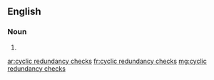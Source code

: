 ==English==

===Noun===
{{head|en|plural|head=[[cyclic]] [[redundancy]] [[check]]s}}

# {{plural of|cyclic redundancy check|lang=en|nocat=1}}

[[ar:cyclic redundancy checks]]
[[fr:cyclic redundancy checks]]
[[mg:cyclic redundancy checks]]